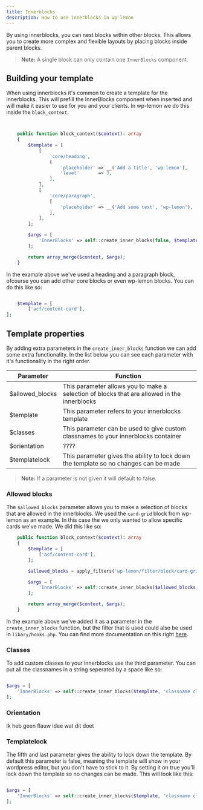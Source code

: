 ```yaml
---
title: Innerblocks
description: How to use innerblocks in wp-lemon
---
```



By using innerblocks, you can nest blocks within other blocks. 
This allows you to create more complex and flexible layouts by placing blocks inside parent blocks.

> **Note:**
> A single block can only contain one `InnerBlocks` component.

## Building your template
When using innerblocks it's common to create a template for the innerblocks. 
This will prefill the InnerBlocks component when inserted and will make it easier to use for you and your clients. 
In wp-lemon we do this inside the `block_context`. 

``` php


	public function block_context($context): array
	{
		$template = [
			[
				'core/heading',
				[
					'placeholder' => __('Add a title', 'wp-lemon'),
					'level'       => 3,
				],
			],
			[
				'core/paragraph',
				[
					'placeholder' => __('Add some text', 'wp-lemon'),
				],
			],
		];

		$args = [
			'InnerBlocks' => self::create_inner_blocks(false, $template),
		];

		return array_merge($context, $args);
	}

```
In the example above we've used a heading and a paragraph block, 
ofcourse you can add other core blocks or even wp-lemon blocks. You can do this like so:

``` php

	$template = [
		['acf/content-card'],
];

```

## Template properties 
By adding extra parameters in the `create_inner_blocks` function we can add some extra functionality. 
In the list below you can see each parameter with it's functionality in the right order.

| Parameter     | Function     |
|--------------|--------------|
| $allowed_blocks | This parameter allows you to make a selection of blocks that are allowed in the innerblocks |
| $template | This parameter refers to your innerblocks template  |
| $classes | This parameter can be used to give custom classnames to your innerblocks container |
| $orientation | ???? |
| $templatelock | This parameter gives the ability to lock down the template so no changes can be made |

> **Note:**
> If a parameter is not given it will default to false.


### Allowed blocks
The `$allowed_blocks` parameter allows you to make a selection of blocks that are allowed in the innerblocks. 
We used the `card-grid` block from wp-lemon as an example. 
In this case the we only wanted to allow specific cards we've made. 
We did this like so:
 
``` php
	public function block_context($context): array
	{
		$template = [
			['acf/content-card'],
		];

		$allowed_blocks = apply_filters('wp-lemon/filter/block/card-grid/allowed-blocks', ['acf/content-card', 'acf/image-card', 'acf/price-card']);

		$args = [
			'InnerBlocks' => self::create_inner_blocks($allowed_blocks, $template),
		];

		return array_merge($context, $args);
	}

```

In the example above we've added it as a parameter in the `create_inner_blocks` function, but the filter that is used could also be used in `libary/hooks.php`.
You can find more documentation on this right [here](/extend/hooks#filters-available-php-block-declarations).

### Classes
To add custom classes to your innerblocks use the third parameter. You can put all the classnames in a string seperated by a space like so:

``` php

$args = [
    'InnerBlocks' => self::create_inner_blocks($template, 'classname classname'),
];


```

### Orientation
Ik heb geen flauw idee wat dit doet

### Templatelock
The fifth and last parameter gives the ability to lock down the template. By default this parameter is false, 
meaning the template will show in your wordpress editor, but you don't have to stick to it. 
By setting it on true you'll lock down the template so no changes can be made. This will look like this:

``` php

$args = [
    'InnerBlocks' => self::create_inner_blocks($template, 'classname classname', false, true),
];


```

